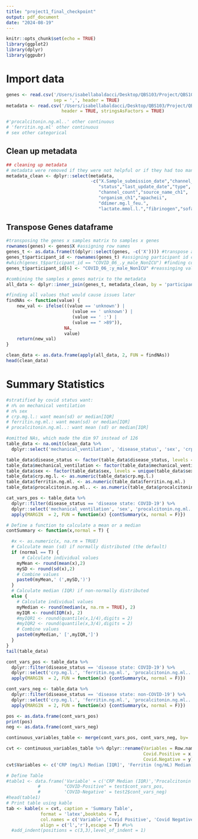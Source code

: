 ```yaml
---
title: "project1_final_checkpoint"
output: pdf_document
date: "2024-08-19"
---
```


```r
knitr::opts_chunk$set(echo = TRUE)
library(ggplot2)
library(dplyr)
library(ggpubr)
```


# Import data
```r
genes <- read.csv('/Users/isabellabaldacci/Desktop/QBS103/Project/QBS103_GSE157103_genes.csv',
                  sep = ',', header = TRUE)
metadata <- read.csv('/Users/isabellabaldacci/Desktop/QBS103/Project/QBS103_GSE157103_series_matrix.csv', 
                     header = TRUE, stringsAsFactors = TRUE)
```

```r
#'procalcitonin.ng.ml..' other continuous
# 'ferritin.ng.ml' other continuous
# sex other categorical
```


## Clean up metadata
```r
## cleaning up metadata 
# metadata were removed if they were not helpful or if they had too many unknowns
metadata_clean <- dplyr::select(metadata, 
                                -c("X.Sample_submission_date","channel_count",
                                   "status","last_update_date","type",
                                   "channel_count","source_name_ch1",
                                   "organism_ch1","apacheii",
                                   "ddimer.mg.l_feu.",
                                   "lactate.mmol.l.","fibrinogen","sofa"))

```


## Transpose Genes dataframe 

```r
#transposing the genes x samples matrix to samples x genes
rownames(genes) <- genes$X #assigning row names
genes_t <- as.data.frame(t(dplyr::select(genes, -c('X')))) #transpose as a dataframe
genes_t$participant_id <- rownames(genes_t) #assigning participant id column for later joining
#which(genes_t$participant_id == "COVID_06_.y_male_NonICU") #finding column with mismatch to metadata
genes_t$participant_id[6] <- "COVID_06_:y_male_NonICU" #reassinging value to match metadata
```

```r
#combining the samples x genes matrix to the metadata
all_data <- dplyr::inner_join(genes_t, metadata_clean, by = 'participant_id')

#finding all values that would cause issues later
findNAs <- function(value) {
    new_val <- ifelse(((value == 'unknown') | 
                         (value == ' unknown') | 
                         (value == ' :') | 
                         (value == " >89")), 
                      NA, 
                      value) 
    return(new_val)
} 

clean_data <- as.data.frame(apply(all_data, 2, FUN = findNAs))
head(clean_data)
```


# Summary Statistics 
```r
#stratified by covid status want:
# n% on mechanical ventilation
# n% sex
# crp.mg.l.: want mean(sd) or median[IQR]
# ferritin.ng.ml.: want mean(sd) or median[IQR]
# procalcitonin.ng.ml..: want mean (sd) or median[IQR]

#omitted NAs, which made the dim 97 instead of 126
table_data <- na.omit(clean_data %>%  
  dplyr::select('mechanical_ventilation', 'disease_status', 'sex', 'crp.mg.l.', 'ferritin.ng.ml.', 'procalcitonin.ng.ml..'))

table_data$disease_status <- factor(table_data$disease_status, levels = unique(table_data$disease_status))
table_data$mechanical_ventilation <- factor(table_data$mechanical_ventilation, levels = unique(table_data$mechanical_ventilation))
table_data$sex <- factor(table_data$sex, levels = unique(table_data$sex))
table_data$crp.mg.l. <- as.numeric(table_data$crp.mg.l.)
table_data$ferritin.ng.ml. <- as.numeric(table_data$ferritin.ng.ml.)
table_data$procalcitonin.ng.ml.. <- as.numeric(table_data$procalcitonin.ng.ml..)
```

```r
cat_vars_pos <- table_data %>%
  dplyr::filter(disease_status == 'disease state: COVID-19') %>%
  dplyr::select('mechanical_ventilation', 'sex', 'procalcitonin.ng.ml..') %>% 
  apply(MARGIN  = 2, FUN = function(x) {contSummary(x, normal = F)})
```



```r
# Define a function to calculate a mean or a median
contSummary <- function(x,normal = T) {

  #x <- as.numeric(x, na.rm = TRUE)
  # Calculate mean (sd) if normally distributed (the default)
  if (normal == T) {
      # Calculate individual values
    myMean <- round(mean(x),2)
    mySD <- round(sd(x),2)
    # Combine values
    paste0(myMean,' (',mySD,')')
  }
  # Calculate median (IQR) if non-normally distributed
  else {
    # Calculate individual values
    myMedian <- round(median(x, na.rm = TRUE), 2)
    myIQR <- round(IQR(x), 2)
    #myIQR1 <- round(quantile(x,1/4),digits = 2)
    #myIQR2 <- round(quantile(x,3/4),digits = 2)
    # Combine values
    paste0(myMedian,' [',myIQR,']')
  }
}
tail(table_data)
```

```r
cont_vars_pos <- table_data %>% 
  dplyr::filter(disease_status == 'disease state: COVID-19') %>%
  dplyr::select('crp.mg.l.', 'ferritin.ng.ml.', 'procalcitonin.ng.ml..') %>% 
  apply(MARGIN  = 2, FUN = function(x) {contSummary(x, normal = F)})

cont_vars_neg <- table_data %>% 
  dplyr::filter(disease_status == 'disease state: non-COVID-19') %>%
  dplyr::select('crp.mg.l.', 'ferritin.ng.ml.', 'procalcitonin.ng.ml..') %>% 
  apply(MARGIN  = 2, FUN = function(x) {contSummary(x, normal = F)})

```

```r
pos <- as.data.frame(cont_vars_pos)
print(pos)
neg <- as.data.frame(cont_vars_neg)
```



```r
continuous_variables_table <- merge(cont_vars_pos, cont_vars_neg, by= 'row.names')

cvt <- continuous_variables_table %>% dplyr::rename(Variables = Row.names,
                                                    Covid.Positive = x,
                                                    Covid.Negative = y)
cvt$Variables <- c('CRP (mg/L) Median [IQR]', 'Ferritin (ng/mL) Median[IQR]', 'Procalitonin (ng/mL) Median[IQR]')
```


```r
# Define Table
#table1 <- data.frame('Variable' = c('CRP Median (IQR)','Procalcitonin Median (IQR)', 'Ferritin Median (IQR)'),
            #         "COVID-Positive" = test$cont_vars_pos,
            #         'COVID-Negative' = test2$cont_vars_neg)
#head(table1)
# Print table using kable
tab <- kable(x = cvt, caption = 'Summary Table',
             format = 'latex',booktabs = T,
             col.names = c('Variable','Covid Positive', 'Covid Negative'),
             align = c('l','r'),escape = T) #%>%
  #add_indent(positions = c(3,3),level_of_indent = 1)
```















